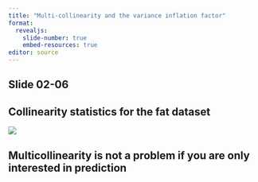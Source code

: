 ```yaml
---
title: "Multi-collinearity and the variance inflation factor"
format: 
  revealjs:
    slide-number: true
    embed-resources: true
editor: source
---
```


## Slide 02-06

::: notes

:::

## Collinearity statistics for the fat dataset

![](images/collinearity-statistics-01.png)

## Multicollinearity is not a problem if you are only interested in prediction


